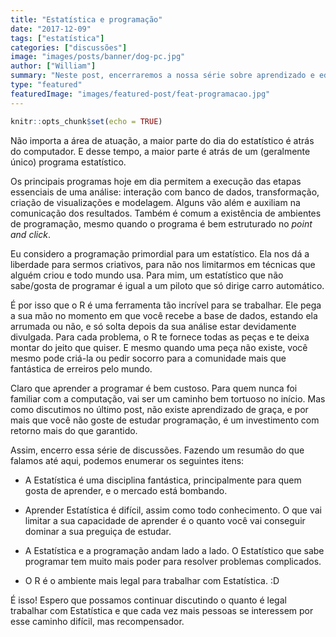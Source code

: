 ```yaml
---
title: "Estatística e programação"
date: "2017-12-09"
tags: ["estatística"]
categories: ["discussões"]
image: "images/posts/banner/dog-pc.jpg"
author: ["William"]
summary: "Neste post, encerraremos a nossa série sobre aprendizado e educação discutindo a importância da programação dentro da Estatística."
type: "featured"
featuredImage: "images/featured-post/feat-programacao.jpg"
---
```


```r
knitr::opts_chunk$set(echo = TRUE)
```

Não importa a área de atuação, a maior parte do dia do estatístico é atrás do computador. E desse tempo, a maior parte é atrás de um (geralmente único) programa estatístico. 

Os principais programas hoje em dia permitem a execução das etapas essenciais de uma análise: interação com banco de dados, transformação, criação de visualizações e modelagem. Alguns vão além e auxiliam na comunicação dos resultados. Também é comum a existência de ambientes de programação, mesmo quando o programa é bem estruturado no *point and click*.

Eu considero a programação primordial para um estatístico. Ela nos dá a liberdade para sermos criativos, para não nos limitarmos em técnicas que alguém criou e todo mundo usa. Para mim, um estatístico que não sabe/gosta de programar é igual a um piloto que só dirige carro automático.

É por isso que o R é uma ferramenta tão incrível para se trabalhar. Ele pega a sua mão no momento em que você recebe a base de dados, estando ela arrumada ou não, e só solta depois da sua análise estar devidamente divulgada. Para cada problema, o R te fornece todas as peças e te deixa montar do jeito que quiser. E mesmo quando uma peça não existe, você mesmo pode criá-la ou pedir socorro para a comunidade mais que fantástica de erreiros pelo mundo. 

Claro que aprender a programar\footnote{Não só em R ou outra linguagem específica, mas aprender a lógica de programação.} é bem custoso. Para quem nunca foi familiar com a computação, vai ser um caminho bem tortuoso no início. Mas como discutimos no último post, não existe aprendizado de graça, e por mais que você não goste de estudar programação, é um investimento com retorno mais do que garantido.

Assim, encerro essa série de discussões. Fazendo um resumão do que falamos até aqui, podemos enumerar os seguintes itens:

- A Estatística é uma disciplina fantástica, principalmente para quem gosta de aprender, e o mercado está bombando.

- Aprender Estatística é difícil, assim como todo conhecimento. O que vai limitar a sua capacidade de aprender é o quanto você vai conseguir dominar a sua preguiça de estudar.

- A Estatística e a programação andam lado a lado. O Estatístico que sabe programar tem muito mais poder para resolver problemas complicados.

- O R é o ambiente mais legal para trabalhar com Estatística. :D

É isso! Espero que possamos continuar discutindo o quanto é legal trabalhar com Estatística e que cada vez mais pessoas se interessem por esse caminho difícil, mas recompensador.



